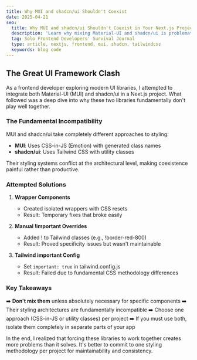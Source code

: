 ```yaml
---
title: Why MUI and shadcn/ui Shouldn't Coexist
date: 2025-04-21
seo:
  title: Why MUI and shadcn/ui Shouldn't Coexist in Your Next.js Project
  description: 'Learn why mixing Material-UI and shadcn/ui is problematic and what alternatives exist'
  tag: Solo Frontend Developers' Survival Journal
  type: article, nextjs, frontend, mui, shadcn, tailwindcss
  keywords: blog code
---
```


## The Great UI Framework Clash

As a frontend developer exploring modern UI libraries, I attempted to integrate both Material-UI (MUI) and shadcn/ui in a Next.js project. What followed was a deep dive into why these two libraries fundamentally don't play well together.

### The Fundamental Incompatibility

MUI and shadcn/ui take completely different approaches to styling:

- **MUI**: Uses CSS-in-JS (Emotion) with generated class names
- **shadcn/ui**: Uses Tailwind CSS with utility classes

Their styling systems conflict at the architectural level, making coexistence painful rather than productive.

### Attempted Solutions

1. **Wrapper Components**
   - Created isolated wrappers with CSS resets
   - Result: Temporary fixes that broke easily

2. **Manual !important Overrides**
   - Added ! to Tailwind classes (e.g., !border-red-800)
   - Result: Proved specificity issues but wasn't maintainable

3. **Tailwind important Config**
   - Set `important: true` in tailwind.config.js
   - Result: Failed due to fundamental CSS methodology differences

### Key Takeaways

➡️ **Don't mix them** unless absolutely necessary for specific components
➡️ Their styling architectures are fundamentally incompatible
➡️ Choose one approach (CSS-in-JS or utility classes) per project
➡️ If you must use both, isolate them completely in separate parts of your app

In the end, I realized that forcing these libraries to work together creates more problems than it solves. It's better to commit to one styling methodology per project for maintainability and consistency.